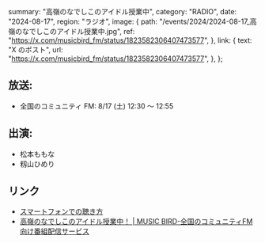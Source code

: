   summary: "高嶺のなでしこのアイドル授業中",
  category: "RADIO",
  date: "2024-08-17",
  region: "ラジオ",
  image: {
    path: "/events/2024/2024-08-17_高嶺のなでしこのアイドル授業中.jpg",
    ref: "https://x.com/musicbird_fm/status/1823582306407473577",
  },
  link: {
    text: "X のポスト",
    url: "https://x.com/musicbird_fm/status/1823582306407473577",
  },
};

## 放送:

- 全国のコミュニティ FM: 8/17 (土) 12:30 ～ 12:55

## 出演:

- 松本ももな
- 籾山ひめり

## リンク

- [スマートフォンでの聴き方](https://x.com/Radimo_info/status/1776220140100878439)
- [高嶺のなでしこのアイドル授業中！ | MUSIC BIRD-全国のコミュニティFM向け番組配信サービス](https://musicbird.jp/cfm/timetable/takaneko/)
